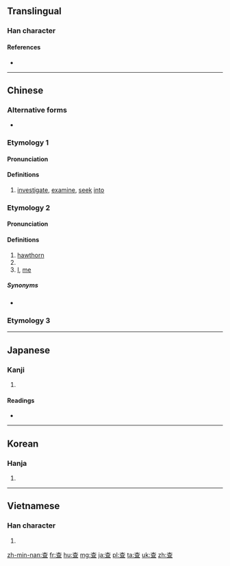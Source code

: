 {{also|査}}
==Translingual==

===Han character===
{{Han char|rn=75|rad=木|as=05|sn=9|four=4010<sub>7</sub>|canj=木日一 (DAM)|ids=⿱[[木]][[旦]]}}

====References====
* {{Han ref|kx=0520.070|dkj=14643|dj=0908.060|hdz=21181.070|uh=67E5|ud=26597|bh=AC64|bd=44132}}

----

==Chinese==
{{zh-forms}}

===Alternative forms===
* {{zh-l|査}}

===Etymology 1===

====Pronunciation====
{{zh-pron
|m=chá
|c=caa4
|mc=
|oc=y
|ma=zh-chá.ogg
|cat=v
}}

====Definitions====
{{zh-hanzi}}

# [[investigate]], [[examine]], [[seek]] [[into]]

===Etymology 2===

====Pronunciation====
{{zh-pron
|m=zhā
|c=zaa1
|ma=
|cat=n,proper noun,pronoun
}}

====Definitions====
{{zh-hanzi}}

# [[hawthorn]] {{rfv-sense}}
# {{surname|lang=zh}}
# [[I]], [[me]]

=====Synonyms=====
* {{sense|me}} {{zh-l|咱}}

===Etymology 3===
{{zh-see|槎|v}}

----

==Japanese==

===Kanji===
{{ja-kanji|grade=|rs=木05}}

# {{defn|lang=ja|sort=木05}}

====Readings====
* {{ja-readings|on=[[さ]] (sa)|kun=[[しらべる]] (shiraberu)}}

----

==Korean==

===Hanja===
{{ko-hanja|hangeul=사|eumhun=|rv=sa|mr=sa|y=sa}}

# {{defn|lang=ko|sort=木05}}

----

==Vietnamese==

===Han character===
{{vi-hantu|[[tra]], [[già]]|rs=木05}}

# {{defn|lang=vi|sort=木05}}

[[zh-min-nan:查]]
[[fr:查]]
[[hu:查]]
[[mg:查]]
[[ja:查]]
[[pl:查]]
[[ta:查]]
[[uk:查]]
[[zh:查]]